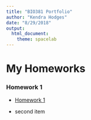 ```yaml
---
title: "BIO381 Portfolio"
author: "Kendra Hodges"
date: "8/29/2018"
output: 
  html_document: 
    theme: spacelab
---
```



# My Homeworks

### Homework 1

* [Homework 1](testhw.html)

* second item


